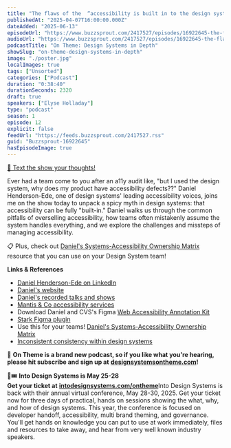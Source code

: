```yaml
---
title: "The flaws of the  “accessibility is built in to the design system” argument, with Daniel Henderson-Ede — #12"
publishedAt: "2025-04-07T16:00:00.000Z"
dateAdded: "2025-06-13"
episodeUrl: "https://www.buzzsprout.com/2417527/episodes/16922645-the-flaws-of-the-accessibility-is-built-in-to-the-design-system-argument-with-daniel-henderson-ede-12.mp3"
audioUrl: "https://www.buzzsprout.com/2417527/episodes/16922645-the-flaws-of-the-accessibility-is-built-in-to-the-design-system-argument-with-daniel-henderson-ede-12.mp3"
podcastTitle: "On Theme: Design Systems in Depth"
showSlug: "on-theme-design-systems-in-depth"
image: "./poster.jpg"
localImages: true
tags: ["Unsorted"]
categories: ["Podcast"]
duration: "0:38:40"
durationSeconds: 2320
draft: true
speakers: ["Elyse Holladay"]
type: "podcast"
season: 1
episode: 12
explicit: false
feedUrl: "https://feeds.buzzsprout.com/2417527.rss"
guid: "Buzzsprout-16922645"
hasEpisodeImage: true
---
```

[📲 Text the show your thoughts!](https://www.buzzsprout.com/twilio/text_messages/2417527/open_sms)

Ever had a team come to you after an a11y audit like, "but I used the design system, why does my product have accessibility defects??" Daniel Henderson-Ede, one of design systems' leading accessibility voices, joins me on the show today to unpack a spicy myth in design systems: that accessibility can be fully "built-in." Daniel walks us through the common pitfalls of overselling accessibility, how teams often mistakenly assume the system handles everything, and we explore the challenges and missteps of managing accessibility.

📋 Plus, check out [Daniel's Systems-Accessibility Ownership Matrix](https://mantisandco.com/resources/tools/systems-accessibility-ownership-matrix) resource that you can use on your Design System team!

**Links & References**

-   [Daniel Henderson-Ede on LinkedIn](https://www.linkedin.com/in/danhendersonede/)
-   [Daniel's website](https://daniel.hendersonede.com/)
-   [Daniel's recorded talks and shows](https://daniel.hendersonede.com/talks/)
-   [Mantis & Co accessibility services](https://mantisandco.com/expertise#product-accessibility-design-support)
-   Download Daniel and CVS's Figma [Web Accessibility Annotation Kit](https://www.figma.com/community/file/1311421011482282592)
-   [Stark Figma plugin](https://www.figma.com/community/plugin/732603254453395948/stark-contrast-accessibility-checker)
-   Use this for your teams! [Daniel's Systems-Accessibility Ownership Matrix](https://mantisandco.com/resources/tools/systems-accessibility-ownership-matrix)
-   [Inconsistent consistency within design systems](https://mantisandco.com/resources/articles/inconsistent-consistency-within-design-systems)

💖 **On Theme is a brand new podcast, so if you like what you're hearing, please hit subscribe and sign up at** [**designsystemsontheme.com**](http://designsystemsontheme.com/)**!**

🎨🎟️ **Into Design Systems is May 25-28  
Get your ticket at** [**intodesignsystems.com/ontheme**](http://intodesignsystems.com/ontheme)Into Design Systems is back with their annual virtual conference, May 28-30, 2025. Get your ticket now for three days of practical, hands on sessions showing the what, why, and how of design systems. This year, the conference is focused on developer handoff, accessibility, multi brand theming, and governance. You'll get hands on knowledge you can put to use at work immediately, files and resources to take away, and hear from very well known industry speakers.
